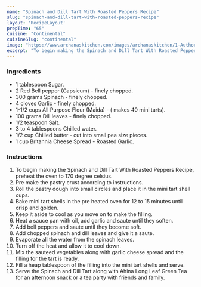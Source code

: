 ---
name: "Spinach and Dill Tart With Roasted Peppers Recipe"
slug: "spinach-and-dill-tart-with-roasted-peppers-recipe"
layout: 'RecipeLayout'
prepTime: "65"
cuisine: "Continental"
cuisineSlug: "continental"
image: "https://www.archanaskitchen.com/images/archanaskitchen/1-Author/sibyl_sunitha/Spinach_and_Dill_Tart_With_Roasted_Peppers_Recipe.jpg"
excerpt: "To begin making the Spinach and Dill Tart With Roasted Peppers Recipe, preheat the oven to 170 degree celsius"
---

### Ingredients

- 1 tablespoon Sugar.
- 2 Red Bell pepper (Capsicum) - finely chopped.
- 300 grams Spinach - finely chopped.
- 4 cloves Garlic - finely chopped.
- 1-1/2 cups All Purpose Flour (Maida) -  ( makes 40 mini tarts).
- 100 grams Dill leaves - finely chopped.
- 1/2 teaspoon Salt.
- 3 to 4 tablespoons Chilled water.
- 1/2 cup Chilled butter - cut into small pea size pieces.
- 1 cup Britannia Cheese Spread - Roasted Garlic.

### Instructions

1. To begin making the Spinach and Dill Tart With Roasted Peppers Recipe, preheat the oven to 170 degree celsius.
1. Pre make the pastry crust according to instructions.
1. Roll the pastry dough into small circles and place it in the mini tart shell cups.
1. Bake mini tart shells in the pre heated oven for 12 to 15 minutes until crisp and golden.
1. Keep it aside to cool as you move on to make the filling.
1. Heat a sauce pan with oil, add garlic and saute until they soften.
1. Add bell peppers and saute until they become soft.
1. Add chopped spinach and dill leaves and give it a saute.
1. Evaporate all the water from the spinach leaves.
1. Turn off the heat and allow it to cool down.
1. Mix the sauteed vegetables along with garlic cheese spread and the filling for the tart is ready.
1. Fill a heap tablespoon of the filling into the mini tart shells and serve.
1. Serve the Spinach and Dill Tart along with Ahina Long Leaf Green Tea for an afternoon snack or a tea party with friends and family.
